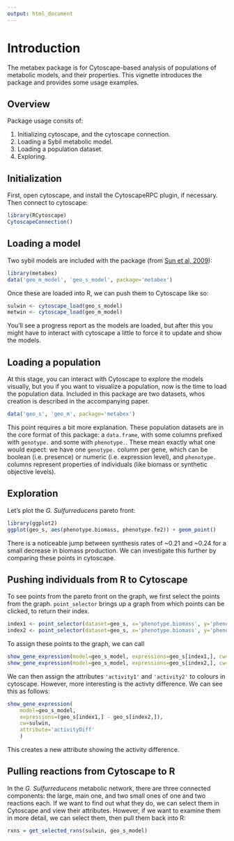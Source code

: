 ```yaml
---
output: html_document
---
```

Introduction
============
The metabex package is for Cytoscape-based analysis of populations of metabolic models, and their properties. This vignette introduces the package and provides some usage examples.

Overview
--------
Package usage consits of:

1. Initializing cytoscape, and the cytoscape connection.
2. Loading a Sybil metabolic model.
3. Loading a population dataset.
4. Exploring.

Initialization
--------------
First, open cytoscape, and install the CytoscapeRPC plugin, if necessary. Then connect to cytoscape:
```r
library(RCytoscape)
CytoscapeConnection()
```

Loading a model
---------------
Two sybil models are included with the package (from [Sun et al, 2009](http://www.biomedcentral.com/1752-0509/3/15)):
```r
library(metabex)
data('geo_m_model', 'geo_s_model', package='metabex')
```
Once these are loaded into R, we can push them to Cytoscape like so:
```r
sulwin <- cytoscape_load(geo_s_model)
metwin <- cytoscape_load(geo_m_model)
```
You'll see a progress report as the models are loaded, but after this you might have to interact with cytoscape a little to force it to update and show the models.

Loading a population
--------------------
At this stage, you can interact with Cytoscape to explore the models visually, but you if you want to visualize a population, now is the time to load the population data. Included in this package are two datasets, whos creation is described in the accompanying paper.
```r
data('geo_s', 'geo_m', package='metabex')
```

This point requires a bit more explanation. These population datasets are in the core format of this package: a `data.frame`, with some columns prefixed with `genotype.` and some with `phenotype.`. These mean exactly what one would expect: we have one `genotype.` column per gene, which can be boolean (i.e. presence) or numeric (i.e. expression level), and `phenotype.` columns represent properties of individuals (like biomass or synthetic objective levels).

Exploration
-----------
Let's plot the *G. Sulfurreducens* pareto front:
```r
library(ggplot2)
ggplot(geo_s, aes(phenotype.biomass, phenotype.fe2)) + geom_point()
```

There is a noticeable jump between synthesis rates of ~0.21 and ~0.24 for a small decrease in biomass production. We can investigate this further by comparing these points in cytoscape.

Pushing individuals from R to Cytoscape
---------------------------------------
To see points from the pareto front on the graph, we first select the points from the graph. `point_selector` brings up a graph from which points can be clicked, to return their index.
```r
index1 <- point_selector(dataset=geo_s, x='phenotype.biomass', y='phenotype.fe2')
index2 <- point_selector(dataset=geo_s, x='phenotype.biomass', y='phenotype.fe2')
```

To assign these points to the graph, we can call 
```r
show_gene_expression(model=geo_s_model, expressions=geo_s[index1,], cw=sulwin, attribute='activity1')
show_gene_expression(model=geo_s_model, expressions=geo_s[index2,], cw=sulwin, attribute='activity2')
```
We can then assign the attributes `'activity1'` and `'activity2'` to colours in cytoscape.
However, more interesting is the activty difference. We can see this as follows:
```r
show_gene_expression(
	model=geo_s_model, 
	expressions=(geo_s[index1,] - geo_s[index2,]), 
	cw=sulwin, 
	attribute='activityDiff'
	)
```
This creates a new attribute showing the activity difference. 

Pulling reactions from Cytoscape to R
-------------------------------------
In the *G. Sulfurreducens* metabolic network, there are three connected components: the large, main one, and two small ones of one and two reactions each. If we want to find out what they do, we can select them in Cytoscape and view their attributes. However, if we want to examine them in more detail, we can select them, then pull them back into R:
```r
rxns = get_selected_rxns(sulwin, geo_s_model)
```


